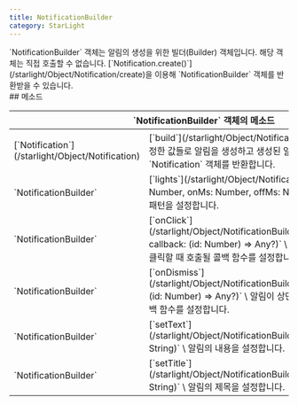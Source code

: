 ```yaml
---
title: NotificationBuilder
category: StarLight
---
```


<Section>
  `NotificationBuilder` 객체는 알림의 생성을 위한 빌더(Builder) 객체입니다. 해당 객체는 직접 호출할 수 없습니다.
  [`Notification.create()`](/starlight/Object/Notification/create)을 이용해 `NotificationBuilder` 객체를 반환받을 수 있습니다.
</Section>
<Section>
  ## 메소드

  <Table>
    <Thead>
      <Tr>
        <Th colSpan="2">`NotificationBuilder` 객체의 메소드</Th>
      </Tr>
    </Thead>
    <Tbody>
      <Tr>
        <Td><span>[`Notification`](/starlight/Object/Notification)</span></Td>
        <Td>
          [`build`](/starlight/Object/NotificationBuilder/build)`()` \
          설정한 값들로 알림을 생성하고 생성된 알림을 제어할 수 있는 `Notification` 객체를 반환합니다.
        </Td>
      </Tr>
      <Tr>
        <Td><span>`NotificationBuilder`</span></Td>
        <Td>
          [`lights`](/starlight/Object/NotificationBuilder/lights)`(argb: Number, onMs: Number, offMs: Number)` \
          알림의 LED 발광 패턴을 설정합니다.
        </Td>
      </Tr>
      <Tr>
        <Td><span>`NotificationBuilder`</span></Td>
        <Td>
          [`onClick`](/starlight/Object/NotificationBuilder/onClick)`(title: String, callback: (id: Number) => Any?)` \
          알림에 클릭 가능한 버튼과 클릭할 때 호출될 콜백 함수를 설정합니다.
        </Td>
      </Tr>
      <Tr>
        <Td><span>`NotificationBuilder`</span></Td>
        <Td>
          [`onDismiss`](/starlight/Object/NotificationBuilder/onDismiss)`(callback: (id: Number) => Any?)` \
          알림이 상단바에서 제거될 때 호출될 콜백 함수를 설정합니다.
        </Td>
      </Tr>
      <Tr>
        <Td><span>`NotificationBuilder`</span></Td>
        <Td>
          [`setText`](/starlight/Object/NotificationBuilder/setText)`(text: String)` \
          알림의 내용을 설정합니다.
        </Td>
      </Tr>
      <Tr>
        <Td><span>`NotificationBuilder`</span></Td>
        <Td>
          [`setTitle`](/starlight/Object/NotificationBuilder/setTitle)`(title: String)` \
          알림의 제목을 설정합니다.
        </Td>
      </Tr>
    </Tbody>
  </Table>
</Section>